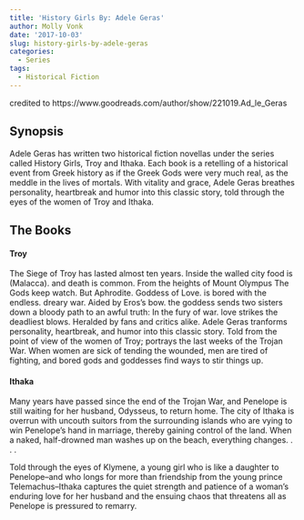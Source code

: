 ```yaml
---
title: 'History Girls By: Adele Geras'
author: Molly Vonk
date: '2017-10-03'
slug: history-girls-by-adele-geras
categories:
  - Series
tags:
  - Historical Fiction
---
```


credited to https://www.goodreads.com/author/show/221019.Ad_le_Geras

## Synopsis

Adele Geras has written two historical fiction novellas under the series called History Girls, Troy and Ithaka. Each book is a retelling of a historical event from Greek history as if the Greek Gods were very much real, as the meddle in the lives of mortals. With vitality and grace, Adele Geras breathes personality, heartbreak and humor into this classic story, told through the eyes of the women of Troy and Ithaka.

## The Books

#### Troy

The Siege of Troy has lasted almost ten years. Inside the walled city food is (Malacca). and death is common. From the heights of Mount Olympus The Gods keep watch. But Aphrodite. Goddess of Love. is bored with the endless. dreary war. Aided by Eros's bow. the goddess sends two sisters down a bloody path to an awful truth: In the fury of war. love strikes the deadliest blows. Heralded by fans and critics alike. Adele Geras tranforms personality, heartbreak, and humor into this classic story. Told from the point of view of the women of Troy; portrays the last weeks of the Trojan War. When women are sick of tending the wounded, men are tired of fighting, and bored gods and goddesses find ways to stir things up. 

#### Ithaka

Many years have passed since the end of the Trojan War, and Penelope is still waiting for her husband, Odysseus, to return home. The city of Ithaka is overrun with uncouth suitors from the surrounding islands who are vying to win Penelope's hand in marriage, thereby gaining control of the land. When a naked, half-drowned man washes up on the beach, everything changes. . . .

Told through the eyes of Klymene, a young girl who is like a daughter to Penelope--and who longs for more than friendship from the young prince Telemachus--Ithaka captures the quiet strength and patience of a woman's enduring love for her husband and the ensuing chaos that threatens all as Penelope is pressured to remarry.